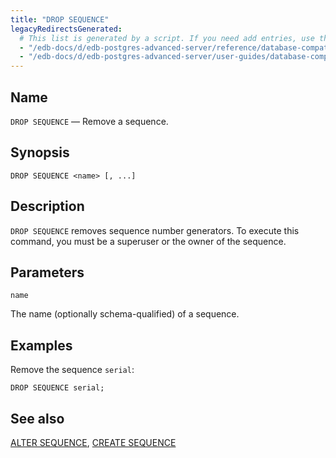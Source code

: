 ```yaml
---
title: "DROP SEQUENCE"
legacyRedirectsGenerated:
  # This list is generated by a script. If you need add entries, use the `legacyRedirects` key.
  - "/edb-docs/d/edb-postgres-advanced-server/reference/database-compatibility-for-oracle-developers-reference-guide/9.6/Database_Compatibility_for_Oracle_Developers_Reference_Guide.1.070.html"
  - "/edb-docs/d/edb-postgres-advanced-server/user-guides/database-compatibility-for-oracle-developers-guide/9.5/Database_Compatibility_for_Oracle_Developers_Guide.1.096.html"
---
```


<div id="drop_sequence" class="registered_link"></div>

## Name

`DROP SEQUENCE` &mdash; Remove a sequence.

## Synopsis

```text
DROP SEQUENCE <name> [, ...]
```

## Description

`DROP SEQUENCE` removes sequence number generators. To execute this command, you must be a superuser or the owner of the sequence.

## Parameters

`name`

 The name (optionally schema-qualified) of a sequence.

## Examples

Remove the sequence `serial`:

```text
DROP SEQUENCE serial;
```

## See also

[ALTER SEQUENCE](10_alter_sequence/#alter_sequence), [CREATE SEQUENCE](34_create_sequence/#create_sequence)
